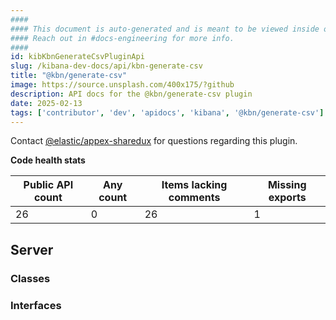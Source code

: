 ```yaml
---
####
#### This document is auto-generated and is meant to be viewed inside our experimental, new docs system.
#### Reach out in #docs-engineering for more info.
####
id: kibKbnGenerateCsvPluginApi
slug: /kibana-dev-docs/api/kbn-generate-csv
title: "@kbn/generate-csv"
image: https://source.unsplash.com/400x175/?github
description: API docs for the @kbn/generate-csv plugin
date: 2025-02-13
tags: ['contributor', 'dev', 'apidocs', 'kibana', '@kbn/generate-csv']
---
```




Contact [@elastic/appex-sharedux](https://github.com/orgs/elastic/teams/appex-sharedux) for questions regarding this plugin.

**Code health stats**

| Public API count  | Any count | Items lacking comments | Missing exports |
|-------------------|-----------|------------------------|-----------------|
| 26 | 0 | 26 | 1 |

## Server

### Classes
<DocDefinitionList data={kbnGenerateCsvObj.server.classes}/>

### Interfaces
<DocDefinitionList data={kbnGenerateCsvObj.server.interfaces}/>

